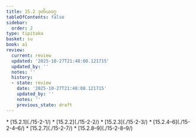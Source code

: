 ```yaml
---
title: 15.2 ဒုတိယဝဂ္ဂ
tableOfContents: false
sidebar:
  order: 2
type: tipitaka
basket: su
book: a1
review:
  current: review
  updated: '2025-10-27T21:48:08.121715'
  updated_by: ''
  notes: ''
  history:
  - state: review
    date: '2025-10-27T21:48:08.121715'
    updated_by: ''
    notes: ''
    previous_state: draft
---
```



<ReviewStatus review={frontmatter.review} showDetails={true} />

<HypothesisAnnotation frontmatter={frontmatter} />

<DynamicBreadcrumb />



<TableOfContents book="a1" section="15.2">
* [15.2.1](./15-2-1/)
* [15.2.2](./15-2-2/)
* [15.2.3](./15-2-3/)
* [15.2.4–6](./15-2-4–6/)
* [15.2.7](./15-2-7/)
* [15.2.8–9](./15-2-8–9/)
</TableOfContents>